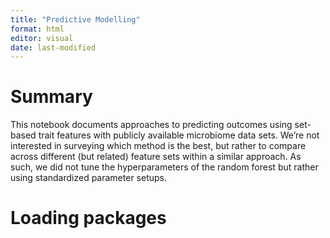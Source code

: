 ```yaml
---
title: "Predictive Modelling"
format: html
editor: visual
date: last-modified
---
```


# Summary

This notebook documents approaches to predicting outcomes using set-based trait features with publicly available microbiome data sets. We're not interested in surveying which method is the best, but rather to compare across different (but related) feature sets within a similar approach. As such, we did not tune the hyperparameters of the random forest but rather using standardized parameter setups.

# Loading packages 

```r

```
